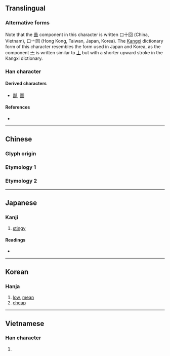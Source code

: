 {{character info}}
==Translingual==

===Alternative forms===
Note that the [[啚]] component in this character is written 口十回 (China, Vietnam), 口亠回 (Hong Kong, Taiwan, Japan, Korea). The [[Kangxi]] dictionary form of this character resembles the form used in Japan and Korea, as the component [[亠]] is written similar to [[丄]] but with a shorter upward stroke in the Kangxi dictionary.

===Han character===
{{Han char|rn=30|rad=口|as=08|sn=11|four=|canj=RJWR,RYWR|ids=⿳口十回(GV),⿱口㐭(TJK)}}

====Derived characters====
* [[鄙]], [[圖]]

====References====
* {{Han ref|kx=0196.080|dkj=03829|dj=0417.080|hdz=10638.110|uh=555A|ud=21850}}

----

==Chinese==
{{zh-forms|alt=𠴿}}
===Glyph origin===
{{Han etym}}
{{Han compound|口|㐭|t2=receive|ls=ic}}

===Etymology 1===
{{zh-see|鄙|v}}

===Etymology 2===
{{zh-see|圖|v}}

----

==Japanese==

===Kanji===
{{ja-kanji|grade=|rs=口08}}

# [[stingy]]

====Readings====
* {{ja-readings|on=[[ひ]] (hi), [[と]] (to)|kun=[[おしむ]] (oshimu)}}

----

==Korean==

===Hanja===
{{ko-hanja|hangeul=비|rv=bi|mr=pi}}

# [[low]], [[mean]]
# [[cheap]]

----

==Vietnamese==

===Han character===
{{vi-readings|reading=bở, bẽ|rs=口08}}

# {{rfdef|vi|sort=口08}}